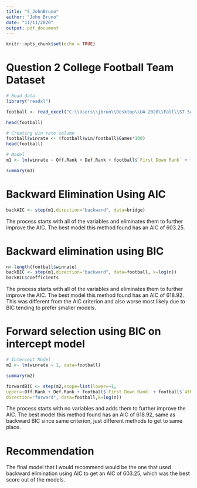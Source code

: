 ---
title: "5_JohnBruno"
author: "John Bruno"
date: "11/11/2020"
output: pdf_document
---

```{r setup, include=FALSE}
knitr::opts_chunk$set(echo = TRUE)
```

# Question 2 College Football Team Dataset

```{r}
# Read data
library("readxl")

football <- read_excel("C:\\Users\\jbrun\\Desktop\\UA 2020\\Fall\\ST 541 (R)\\HW 5\\CFB2019_partial.xlsx")

head(football)
```

```{r}
# Creating win rate column
football$winrate <- (football$win/football$Games*100)
head(football)
```

```{r}
# Model
m1 <- lm(winrate ~ Off.Rank + Def.Rank + football$`First Down Rank` + football$`4th Down Rank` + football$`Penalty Rank` + football$`Sack Rank` + football$`Turnover Rank` + football$`Rushing Def Rank` + football$`Rushing Off Rank`, data=football)

summary(m1)
```

# Backward Elimination Using AIC

```{r}
backAIC <- step(m1,direction="backward", data=bridge)
```
The process starts with all of the variables and eliminates them to further improve the AIC. 
The best model this method found has an AIC of 603.25.


# Backward elimination using BIC
```{r}
n<-length(football$winrate)
backBIC <- step(m1,direction="backward", data=football, k=log(n))
backBIC$coefficients
```
The process starts with all of the variables and eliminates them to further improve the AIC. 
The best model this method found has an AIC of 618.92. This was different from the AIC criterion and also worse most likely due to BIC tending to prefer smaller models.

# Forward selection using BIC on intercept model

```{r}
# Intercept Model
m2 <- lm(winrate ~ 1, data=football)

summary(m2)
```
```{r}
forwardBIC <- step(m2,scope=list(lower=~1, 
upper=~Off.Rank + Def.Rank + football$`First Down Rank` + football$`4th Down Rank` + football$`Penalty Rank` + football$`Sack Rank` + football$`Turnover Rank` + football$`Rushing Def Rank` + football$`Rushing Off Rank`),
direction="forward", data=football,k=log(n))
```
The process starts with no variables and adds them to further improve the AIC. 
The best model this method found has an AIC of 618.92, same as backward BIC since same criterion,
just different methods to get to same place.

# Recommendation

The final model that I would recommend would be the one that used backward elimination using AIC 
to get an AIC of 603.25, which was the best score out of the models.
